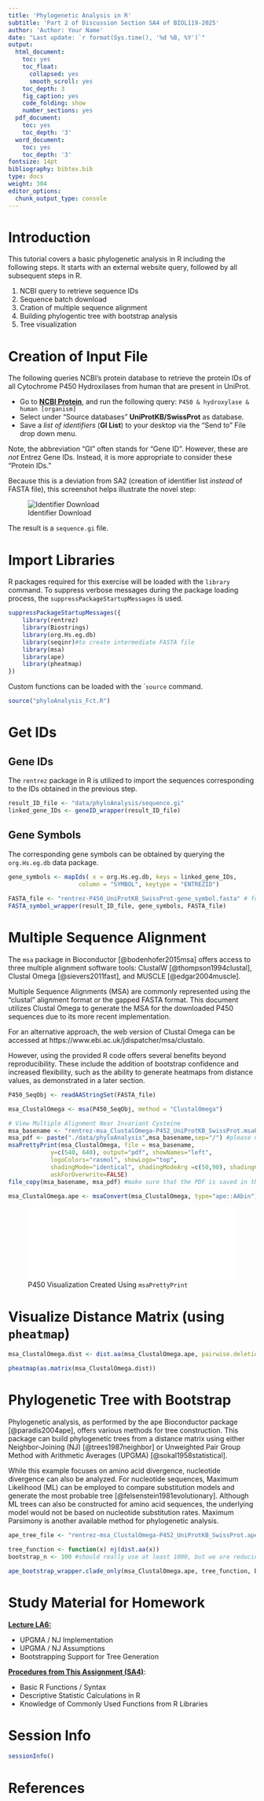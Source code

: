 ```yaml
---
title: 'Phylogenetic Analysis in R'
subtitle: 'Part 2 of Discussion Section SA4 of BIOL119-2025'
author: 'Author: Your Name'
date: "Last update: `r format(Sys.time(), '%d %B, %Y')`"
output:
  html_document:
    toc: yes
    toc_float:
      collapsed: yes
      smooth_scroll: yes
    toc_depth: 3
    fig_caption: yes
    code_folding: show
    number_sections: yes
  pdf_document:
    toc: yes
    toc_depth: '3'
  word_document:
    toc: yes
    toc_depth: '3'
fontsize: 14pt
bibliography: bibtex.bib
type: docs
weight: 304
editor_options: 
  chunk_output_type: console
---
```


<!---
- Compile from command-line
Rscript -e "rmarkdown::render('phyloAnalysis.Rmd', c('html_document'), clean=FALSE)"
-->

# Introduction

This tutorial covers a basic phylogenetic analysis in R including the following steps. It starts with an external website query, followed by all subsequent steps in R.

1. NCBI query to retrieve sequence IDs 
2. Sequence batch download
3. Cration of multiple sequence alignment
4. Building phylogentic tree with bootstrap analysis
5. Tree visualization


# Creation of Input File

The following queries NCBI's protein database to retrieve the protein IDs of all Cytochrome P450 Hydroxilases from human that are present in UniProt.

 - Go to **[NCBI Protein](http://www.ncbi.nlm.nih.gov/protein)**, and run the following query: `P450 & hydroxylase & human [organism]`
 - Select under “Source databases” **UniProtKB/SwissProt** as database.
 - Save a *list of identifiers* (**GI List**) to your desktop via the "Send to" File drop down menu.

Note, the abbreviation "GI" often stands for "Gene ID".  However, these are *not* Entrez Gene IDs.  Instead, it is more appropriate to consider these "Protein IDs."

Because this is a deviation from SA2 (creation of identifier list *instead* of FASTA file), this screenshot helps illustrate the novel step:

![Identifier Download](data/phyloAnalysis/NCBI_Protein.png "Downloading List of Identifiers")

The result is a `sequence.gi` file.

# Import Libraries
R packages required for this exercise will be loaded with the `library` command. To suppress verbose messages during the package loading process, the `suppressPackageStartupMessages` is used.

```r
suppressPackageStartupMessages({
	library(rentrez)
	library(Biostrings)
	library(org.Hs.eg.db)
	library(seqinr)#to create intermediate FASTA file
	library(msa)
	library(ape)
	library(pheatmap)
})
```

Custom functions can be loaded with the ``source` command.
```r
source("phyloAnalysis_Fct.R")
```


# Get IDs 

## Gene IDs

The `rentrez` package in R is utilized to import the sequences corresponding to the IDs obtained in the previous step.

```r
result_ID_file <- "data/phyloAnalysis/sequence.gi"
linked_gene_IDs <- geneID_wrapper(result_ID_file)
```

## Gene Symbols 

The corresponding gene symbols can be obtained by querying the `org.Hs.eg.db` data package.

```r
gene_symbols <- mapIds( x = org.Hs.eg.db, keys = linked_gene_IDs,
					column = "SYMBOL", keytype = "ENTREZID")
					
FASTA_file <- "rentrez-P450_UniProtKB_SwissProt-gene_symbol.fasta" # for OUTPUT, not input
FASTA_symbol_wrapper(result_ID_file, gene_symbols, FASTA_file)
```

# Multiple Sequence Alignment

The `msa` package in Bioconductor [@bodenhofer2015msa] offers access to three multiple alignment software tools: ClustalW [@thompson1994clustal], Clustal Omega [@sievers2011fast], and MUSCLE [@edgar2004muscle].

Multiple Sequence Alignments (MSA) are commonly represented using the "clustal" alignment format or the gapped FASTA format. This document utilizes Clustal Omega to generate the MSA for the downloaded P450 sequences due to its more recent implementation.

For an alternative approach, the web version of Clustal Omega can be accessed at https://www.ebi.ac.uk/jdispatcher/msa/clustalo.

However, using the provided R code offers several benefits beyond reproducibility. These include the addition of bootstrap confidence and increased flexibility, such as the ability to generate heatmaps from distance values, as demonstrated in a later section.


```r
P450_SeqObj <- readAAStringSet(FASTA_file)

msa_ClustalOmega <- msa(P450_SeqObj, method = "ClustalOmega")

# View Multiple Alignment Near Invariant Cysteine
msa_basename <- "rentrez-msa_ClustalOmega-P452_UniProtKB_SwissProt.msaPrettyPrint.pdf" #please note the folder that is saved for GitHub visualization
msa_pdf <- paste("./data/phyloAnalysis",msa_basename,sep="/") #please note the folder that is saved for GitHub visualization
msaPrettyPrint(msa_ClustalOmega, file = msa_basename,
			y=c(540, 640), output="pdf", showNames="left", 
			logoColors="rasmol", showLogo="top",
			shadingMode="identical", shadingModeArg =c(50,90), shadingColors = "grays",
			askForOverwrite=FALSE)
file_copy(msa_basename, msa_pdf) #make sure that the PDF is saved in the intended location

msa_ClustalOmega.ape <- msaConvert(msa_ClustalOmega, type="ape::AAbin") #conversion of R object for next step
```

![P450 Visualization Created Using `msaPrettyPrint`](./data/phyloAnalysis/rentrez-msa_ClustalOmega-P452_UniProtKB_SwissProt.msaPrettyPrint.pdf){width=100%}

# Visualize Distance Matrix (using `pheatmap`)

```r
msa_ClustalOmega.dist <- dist.aa(msa_ClustalOmega.ape, pairwise.deletion = FALSE, scaled = FALSE)

pheatmap(as.matrix(msa_ClustalOmega.dist))
```

# Phylogenetic Tree with Bootstrap

Phylogenetic analysis, as performed by the ape Bioconductor package
[@paradis2004ape], offers various methods for tree construction. This package
can build phylogenetic trees from a distance matrix using either
Neighbor-Joining (NJ) [@trees1987neighbor] or Unweighted Pair Group Method with
Arithmetic Averages (UPGMA) [@sokal1958statistical].

While this example focuses on amino acid divergence, nucleotide divergence can
also be analyzed. For nucleotide sequences, Maximum Likelihood (ML) can be
employed to compare substitution models and generate the most probable tree
[@felsenstein1981evolutionary]. Although ML trees can also be constructed for
amino acid sequences, the underlying model would not be based on nucleotide
substitution rates. Maximum Parsimony is another available method for
phylogenetic analysis.


```r
ape_tree_file <- "rentrez-msa_ClustalOmega-P452_UniProtKB_SwissProt.ape_tree.bootstrap-gene_symbol.png" #for OUTPUT, not input

tree_function <- function(x) nj(dist.aa(x))
bootstrap_n <- 100 #should really use at least 1000, but we are reducing time and resources

ape_bootstrap_wrapper.clade_only(msa_ClustalOmega.ape, tree_function, bootstrap_n)
```

# Study Material for Homework

<u>**Lecture LA6:**</u>
<ul>
 <li>UPGMA / NJ Implementation</li>
 <li>UPGMA / NJ Assumptions</li>
 <li>Bootstrapping Support for Tree Generation</li>
</ul>

**<u>Procedures from This Assignment (SA4)</u>**:
<ul>
 <li>Basic R Functions / Syntax</li>
 <li>Descriptive Statistic Calculations in R</li>
 <li>Knowledge of Commonly Used Functions from R Libraries</li>
</ul>

# Session Info

```r
sessionInfo()
```


# References
